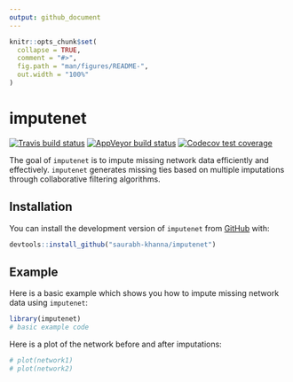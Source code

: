 ```yaml
---
output: github_document
---
```


<!-- README.md is generated from README.Rmd. Please edit that file -->

```r
knitr::opts_chunk$set(
  collapse = TRUE,
  comment = "#>",
  fig.path = "man/figures/README-",
  out.width = "100%"
)
```

# imputenet

<!-- badges: start -->
[![Travis build status](https://travis-ci.com/saurabh-khanna/imputenet.svg?branch=master)](https://travis-ci.com/saurabh-khanna/imputenet)
[![AppVeyor build status](https://ci.appveyor.com/api/projects/status/github/saurabh-khanna/imputenet?branch=master&svg=true)](https://ci.appveyor.com/project/saurabh-khanna/imputenet)
[![Codecov test coverage](https://codecov.io/gh/saurabh-khanna/imputenet/branch/master/graph/badge.svg)](https://codecov.io/gh/saurabh-khanna/imputenet?branch=master)
<!-- badges: end -->

The goal of `imputenet` is to impute missing network data efficiently and effectively. `imputenet` generates missing ties based on multiple imputations through collaborative filtering algorithms.

## Installation

You can install the development version of `imputenet` from [GitHub](https://github.com/) with:

```r
devtools::install_github("saurabh-khanna/imputenet")
```

## Example

Here is a basic example which shows you how to impute missing network data using `imputenet`:

```r
library(imputenet)
# basic example code
```

Here is a plot of the network before and after imputations:

```r
# plot(network1)
# plot(network2)
```


